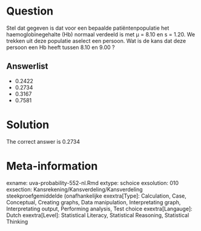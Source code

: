 Question
========

Stel dat gegeven is dat voor een bepaalde patiëntenpopulatie het haemoglobinegehalte (Hb) normaal verdeeld is met µ = 8.10 en s = 1.20. We trekken uit deze populatie aselect een persoon. Wat is de kans dat deze persoon een Hb heeft tussen 8.10 en 9.00 ? 

Answerlist
----------
* 0.2422
* 0.2734
* 0.3167
* 0.7581

Solution
========

The correct answer is  0.2734 

Meta-information
================
exname: uva-probability-552-nl.Rmd 
extype: schoice 
exsolution: 010 
exsection: Kansrekening/Kansverdeling/Kansverdeling steekproefgemiddelde (onafhankelijke
exextra[Type]: Calculation, Case, Conceptual, Creating graphs, Data manipulation, Interpretating graph, Interpretating output, Performing analysis, Test choice 
exextra[Langauge]: Dutch 
exextra[Level]: Statistical Literacy, Statistical Reasoning, Statistical Thinking 
